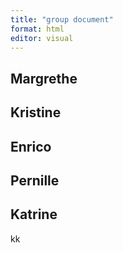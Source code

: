 ```yaml
---
title: "group document"
format: html
editor: visual
---
```


## Margrethe

## Kristine

## Enrico

## Pernille

## Katrine

kk



